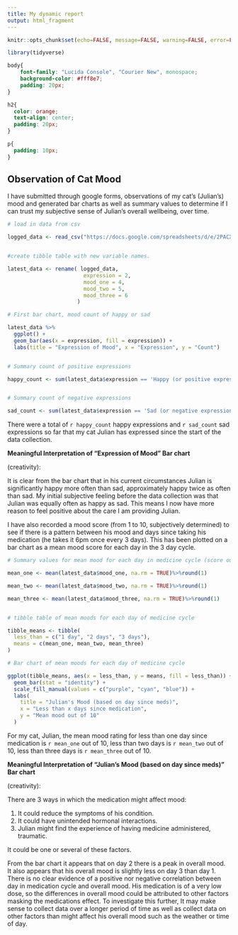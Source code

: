 ---
title: My dynamic report
output: html_fragment
---

```{r setup, include=FALSE}
knitr::opts_chunk$set(echo=FALSE, message=FALSE, warning=FALSE, error=FALSE)

library(tidyverse)

```

```{css}

body{
    font-family: "Lucida Console", "Courier New", monospace;
    background-color: #fff8e7;
    padding: 20px;
}

h2{
  color: orange;
  text-align: center;
  padding: 20px;
}

p{
  padding: 10px;
}


```

## Observation of Cat Mood

I have submitted through google forms, observations of my cat's (Julian's) mood and generated bar charts as well as summary values to determine if I can trust my subjective sense of Julian's overall wellbeing, over time.

```{r}

# load in data from csv

logged_data <- read_csv("https://docs.google.com/spreadsheets/d/e/2PACX-1vQyb1PQxUAxW9fkzikId_4e1XHXxfOCDldmIWagbSwuSSmBpAD2fFn1udf4dAzZlfyTDdmbJzAJoIEM/pub?gid=952851878&single=true&output=csv")


#create tibble table with new variable names.

latest_data <- rename( logged_data,
                        expression = 2,
                        mood_one = 4,
                        mood_two = 5,
                        mood_three = 6
                      )

# First bar chart, mood count of happy or sad

latest_data %>%
  ggplot() +
  geom_bar(aes(x = expression, fill = expression)) +
  labs(title = "Expression of Mood", x = "Expression", y = "Count")


# Summary count of positive expressions

happy_count <- sum(latest_data$expression == 'Happy (or positive expression)')


# Summary count of negative expressions

sad_count <- sum(latest_data$expression == 'Sad (or negative expression)')

```

There were a total of `r happy_count` happy expressions and `r sad_count` sad expressions so far that my cat Julian has expressed since the start of the data collection.

**Meaningful Interpretation of "Expression of Mood" Bar chart**

(creativity):

It is clear from the bar chart that in his current circumstances Julian is significantly happy more often than sad, approximately happy twice as often than sad. My initial subjective feeling before the data collection was that Julian was equally often as happy as sad. This means I now have more reason to feel positive about the care I am providing Julian.


I have also recorded a mood score (from 1 to 10, subjectively determined) to see if there is a pattern between his mood and days since taking his medication (he takes it 6pm once every 3 days). This has been plotted on a bar chart as a mean mood score for each day in the 3 day cycle.

```{r}

# Summary values for mean mood for each day in medicine cycle (score out of 10)

mean_one <- mean(latest_data$mood_one, na.rm = TRUE)%>%round(1)

mean_two <- mean(latest_data$mood_two, na.rm = TRUE)%>%round(1)

mean_three <- mean(latest_data$mood_three, na.rm = TRUE)%>%round(1)


# tibble table of mean moods for each day of medicine cycle

tibble_means <- tibble(
  less_than = c("1 day", "2 days", "3 days"),  
  means = c(mean_one, mean_two, mean_three)
)

# Bar chart of mean moods for each day of medicine cycle 

ggplot(tibble_means, aes(x = less_than, y = means, fill = less_than)) +
  geom_bar(stat = "identity") +
  scale_fill_manual(values = c("purple", "cyan", "blue")) +
  labs(
    title = "Julian's Mood (based on day since meds)",
    x = "Less than x days since medication",
    y = "Mean mood out of 10"
  )

```


For my cat, Julian, the mean mood rating for less than one day since medication is `r mean_one` out of 10, less than two days is `r mean_two` out of 10, less than three days is `r mean_three` out of 10.

**Meaningful Interpretation of "Julian's Mood (based on day since meds)" Bar chart**

(creativity):

There are 3 ways in which the medication might affect mood:

1. It could reduce the symptoms of his condition.
2. It could have unintended hormonal interactions.
3. Julian might find the experience of having medicine administered, traumatic.

It could be one or several of these factors.

From the bar chart it appears that on day 2 there is a peak in overall mood. It also appears that his overall mood is slightly less on day 3 than day 1. There is no clear evidence of a positive nor negative correlation between day in medication cycle and overall mood. His medication is of a very low dose, so the differences in overall mood could be attributed to other factors masking the medications effect. To investigate this further, It may make sense to collect data over a longer period of time as well as collect data on other factors than might affect his overall mood such as the weather or time of day.

